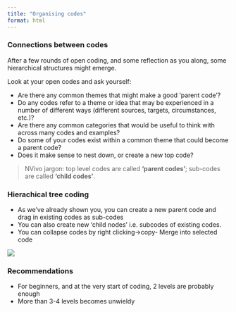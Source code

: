 ```yaml
---
title: "Organising codes"
format: html
---
```


### Connections between codes 

After a few rounds of open coding, and some reflection as you along, some hierarchical structures might emerge. 

::: consider

Look at your open codes and ask yourself: 

  + Are there any common themes that might make a good ‘parent code’? 
  + Do any codes refer to a theme or idea that may be experienced in a number of different   ways (different sources, targets, circumstances, etc.)?
  + Are there any common categories that would be useful to think with across many codes and examples? 
  + Do some of your codes exist within a common theme that could become a parent code? 
  + Does it make sense to nest down, or create a new top code?

:::
  
> NVivo jargon: top level codes are called **'parent codes'**; sub-codes are called **'child codes'**. 
  
### Hierachical tree coding

- As we've already shown you, you can create a new parent code and drag in existing codes as sub-codes
- You can also create new 'child nodes' i.e. subcodes of existing codes. 
- You can collapse codes by right clicking->copy- Merge into selected code 

![](images/Hierarchiacl tree coding-1.png)

### Recommendations 

- For beginners, and at the very start of coding, 2 levels are probably enough
- More than 3-4 levels becomes unwieldy 
